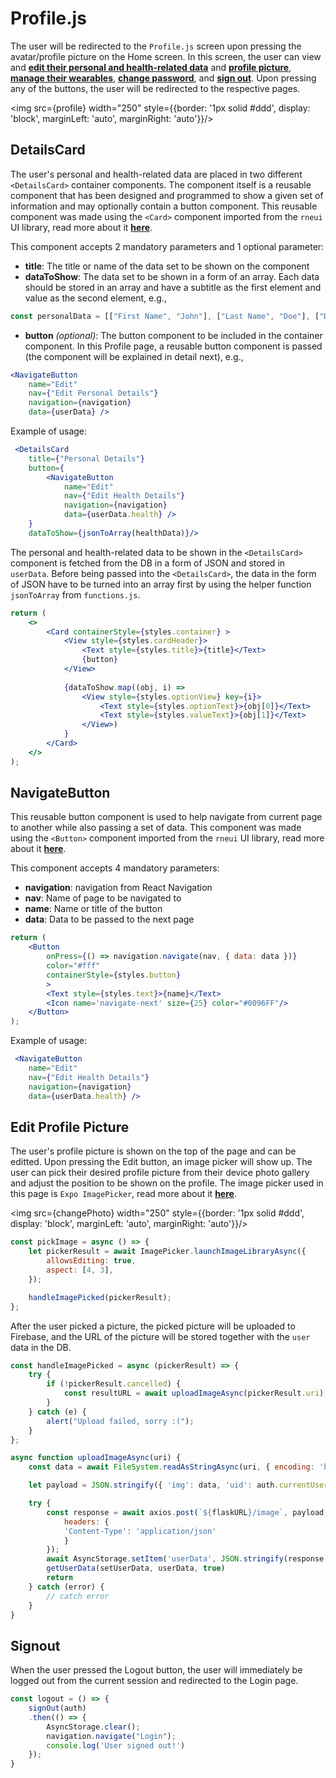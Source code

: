 

# Profile.js

The user will be redirected to the `Profile.js` screen upon pressing the avatar/profile picture on the Home screen. In this screen, the user can view and **[edit their personal and health-related data](./edit)** and **[profile picture](#edit-profile-picture)**, **[manage their wearables](./manage-wearables)**, **[change password](./change-password)**, and **[sign out](#signout)**. Upon pressing any of the buttons, the user will be redirected to the respective pages.

<img src={profile} width="250" style={{border: '1px solid #ddd', display: 'block', marginLeft: 'auto', marginRight: 'auto'}}/>
<br/>


## DetailsCard

The user's personal and health-related data are placed in two different `<DetailsCard>` container components. The component itself is a reusable component that has been designed and programmed to show a given set of information and may optionally contain a button component. This reusable component was made using the `<Card>` component imported from the `rneui` UI library, read more about it **[here](https://reactnativeelements.com/docs/components/card)**. 

This component accepts 2 mandatory parameters and 1 optional parameter:
- **title**: The title or name of the data set to be shown on the component
- **dataToShow**: The data set to be shown in a form of an array. Each data should be stored in an array and have a subtitle as the first element and value as the second element, e.g.,
```jsx 
const personalData = [["First Name", "John"], ["Last Name", "Doe"], ["Date of Birth", "1999/03/07"], ["Age", 24]]
```
- **button** _(optional)_: The button component to be included in the container component. In this Profile page, a reusable button component is passed (the component will be explained in detail next), e.g., 
```jsx
<NavigateButton 
    name="Edit"
    nav={"Edit Personal Details"} 
    navigation={navigation} 
    data={userData} />
```
Example of usage:
```jsx
 <DetailsCard 
    title={"Personal Details"} 
    button={
        <NavigateButton 
            name="Edit" 
            nav={"Edit Health Details"} 
            navigation={navigation} 
            data={userData.health} />
    }
    dataToShow={jsonToArray(healthData)}/>
```
The personal and health-related data to be shown in the `<DetailsCard>` component is fetched from the DB in a form of JSON and stored in `userData`. Before being passed into the `<DetailsCard>`, the data in the form of JSON have to be turned into an array first by using the helper function `jsonToArray` from `functions.js`.


```jsx
return (
    <>
        <Card containerStyle={styles.container} >
            <View style={styles.cardHeader}>
                <Text style={styles.title}>{title}</Text>
                {button}
            </View>
            
            {dataToShow.map((obj, i) => 
                <View style={styles.optionView} key={i}>
                    <Text style={styles.optionText}>{obj[0]}</Text>
                    <Text style={styles.valueText}>{obj[1]}</Text>
                </View>)
            }
        </Card>
    </>
);
```


## NavigateButton
This reusable button component is used to help navigate from current page to another while also passing a set of data. This component was made using the `<Button>` component imported from the `rneui` UI library, read more about it **[here](https://reactnativeelements.com/docs/components/button)**. 

This component accepts 4 mandatory parameters:
- **navigation**: navigation from React Navigation
- **nav**: Name of page to be navigated to
- **name**: Name or title of the button
- **data**: Data to be passed to the next page

```jsx
return (
    <Button
        onPress={() => navigation.navigate(nav, { data: data })}
        color="#fff"
        containerStyle={styles.button}
        >
        <Text style={styles.text}>{name}</Text>
        <Icon name='navigate-next' size={25} color="#0096FF"/>
    </Button>
);
```

Example of usage:
```jsx
 <NavigateButton 
    name="Edit" 
    nav={"Edit Health Details"} 
    navigation={navigation} 
    data={userData.health} />
```

## Edit Profile Picture
The user's profile picture is shown on the top of the page and can be editted. Upon pressing the Edit button, an image picker will show up. The user can pick their desired profile picture from their device photo gallery and adjust the position to be shown on the profile. The image picker used in this page is `Expo ImagePicker`, read more about it **[here](https://docs.expo.dev/versions/latest/sdk/imagepicker/)**. 

<img src={changePhoto} width="250" style={{border: '1px solid #ddd', display: 'block', marginLeft: 'auto', marginRight: 'auto'}}/>
<br/>

```jsx
const pickImage = async () => {
    let pickerResult = await ImagePicker.launchImageLibraryAsync({
        allowsEditing: true,
        aspect: [4, 3],
    });

    handleImagePicked(pickerResult);
};
```

After the user picked a picture, the picked picture will be uploaded to Firebase, and the URL of the picture will be stored together with the `user` data in the DB.

```jsx
const handleImagePicked = async (pickerResult) => {
    try {
        if (!pickerResult.cancelled) {
            const resultURL = await uploadImageAsync(pickerResult.uri);
        }
    } catch (e) {
        alert("Upload failed, sorry :(");
    } 
};

async function uploadImageAsync(uri) {
    const data = await FileSystem.readAsStringAsync(uri, { encoding: 'base64' });

    let payload = JSON.stringify({ 'img': data, 'uid': auth.currentUser?.uid })

    try {
        const response = await axios.post(`${flaskURL}/image`, payload, {
            headers: {
            'Content-Type': 'application/json'
            }
        });
        await AsyncStorage.setItem('userData', JSON.stringify(response.data))
        getUserData(setUserData, userData, true)
        return 
    } catch (error) {
        // catch error
    } 
}
```

## Signout
When the user pressed the Logout button, the user will immediately be logged out from the current session and redirected to the Login page.

```jsx
const logout = () => {
    signOut(auth)
    .then(() => {
        AsyncStorage.clear();
        navigation.navigate("Login");
        console.log('User signed out!')
    });
}
```
